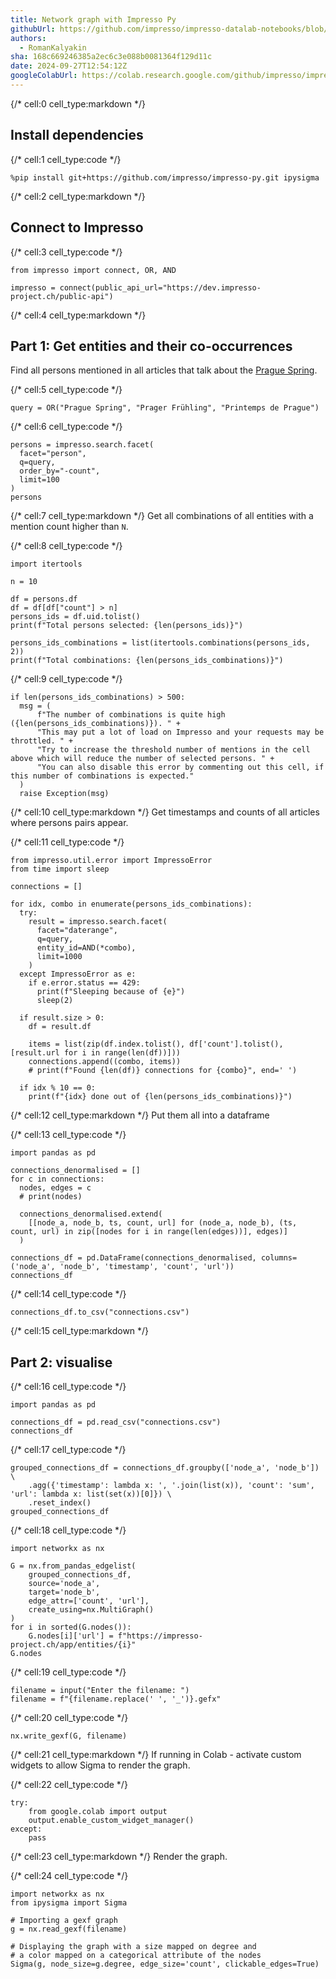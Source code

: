 ```yaml
---
title: Network graph with Impresso Py
githubUrl: https://github.com/impresso/impresso-datalab-notebooks/blob/main/4-impresso-py/network_graph.ipynb
authors:
  - RomanKalyakin
sha: 168c669246385a2ec6c3e088b0081364f129d11c
date: 2024-09-27T12:54:12Z
googleColabUrl: https://colab.research.google.com/github/impresso/impresso-datalab-notebooks/blob/main/4-impresso-py/network_graph.ipynb
---
```


{/* cell:0 cell_type:markdown */}
## Install dependencies

{/* cell:1 cell_type:code */}
```undefined
%pip install git+https://github.com/impresso/impresso-py.git ipysigma
```

{/* cell:2 cell_type:markdown */}
## Connect to Impresso

{/* cell:3 cell_type:code */}
```undefined
from impresso import connect, OR, AND

impresso = connect(public_api_url="https://dev.impresso-project.ch/public-api")
```

{/* cell:4 cell_type:markdown */}
## Part 1: Get entities and their co-occurrences

Find all persons mentioned in all articles that talk about the [Prague Spring](https://en.wikipedia.org/wiki/Prague_Spring).

{/* cell:5 cell_type:code */}
```undefined
query = OR("Prague Spring", "Prager Frühling", "Printemps de Prague")
```

{/* cell:6 cell_type:code */}
```undefined
persons = impresso.search.facet(
  facet="person",
  q=query,
  order_by="-count",
  limit=100
)
persons
```

{/* cell:7 cell_type:markdown */}
Get all combinations of all entities with a mention count higher than `N`.

{/* cell:8 cell_type:code */}
```undefined
import itertools

n = 10

df = persons.df
df = df[df["count"] > n]
persons_ids = df.uid.tolist()
print(f"Total persons selected: {len(persons_ids)}")

persons_ids_combinations = list(itertools.combinations(persons_ids, 2))
print(f"Total combinations: {len(persons_ids_combinations)}")
```

{/* cell:9 cell_type:code */}
```undefined
if len(persons_ids_combinations) > 500:
  msg = (
      f"The number of combinations is quite high ({len(persons_ids_combinations)}). " +
      "This may put a lot of load on Impresso and your requests may be throttled. " +
      "Try to increase the threshold number of mentions in the cell above which will reduce the number of selected persons. " +
      "You can also disable this error by commenting out this cell, if this number of combinations is expected."
  )
  raise Exception(msg)
```

{/* cell:10 cell_type:markdown */}
Get timestamps and counts of all articles where persons pairs appear.

{/* cell:11 cell_type:code */}
```undefined
from impresso.util.error import ImpressoError
from time import sleep

connections = []

for idx, combo in enumerate(persons_ids_combinations):
  try:
    result = impresso.search.facet(
      facet="daterange",
      q=query,
      entity_id=AND(*combo),
      limit=1000
    )
  except ImpressoError as e:
    if e.error.status == 429:
      print(f"Sleeping because of {e}")
      sleep(2)

  if result.size > 0:
    df = result.df

    items = list(zip(df.index.tolist(), df['count'].tolist(), [result.url for i in range(len(df))]))
    connections.append((combo, items))
    # print(f"Found {len(df)} connections for {combo}", end=' ')

  if idx % 10 == 0:
    print(f"{idx} done out of {len(persons_ids_combinations)}")
```

{/* cell:12 cell_type:markdown */}
Put them all into a dataframe

{/* cell:13 cell_type:code */}
```undefined
import pandas as pd

connections_denormalised = []
for c in connections:
  nodes, edges = c
  # print(nodes)

  connections_denormalised.extend(
    [[node_a, node_b, ts, count, url] for (node_a, node_b), (ts, count, url) in zip([nodes for i in range(len(edges))], edges)]
  )

connections_df = pd.DataFrame(connections_denormalised, columns=('node_a', 'node_b', 'timestamp', 'count', 'url'))
connections_df
```

{/* cell:14 cell_type:code */}
```undefined
connections_df.to_csv("connections.csv")
```

{/* cell:15 cell_type:markdown */}
## Part 2: visualise

{/* cell:16 cell_type:code */}
```undefined
import pandas as pd

connections_df = pd.read_csv("connections.csv")
connections_df
```

{/* cell:17 cell_type:code */}
```undefined
grouped_connections_df = connections_df.groupby(['node_a', 'node_b']) \
    .agg({'timestamp': lambda x: ', '.join(list(x)), 'count': 'sum', 'url': lambda x: list(set(x))[0]}) \
    .reset_index()
grouped_connections_df
```

{/* cell:18 cell_type:code */}
```undefined
import networkx as nx

G = nx.from_pandas_edgelist(
    grouped_connections_df,
    source='node_a',
    target='node_b',
    edge_attr=['count', 'url'],
    create_using=nx.MultiGraph()
)
for i in sorted(G.nodes()):
    G.nodes[i]['url'] = f"https://impresso-project.ch/app/entities/{i}"
G.nodes
```

{/* cell:19 cell_type:code */}
```undefined
filename = input("Enter the filename: ")
filename = f"{filename.replace(' ', '_')}.gefx"
```

{/* cell:20 cell_type:code */}
```undefined
nx.write_gexf(G, filename)
```

{/* cell:21 cell_type:markdown */}
If running in Colab - activate custom widgets to allow Sigma to render the graph.

{/* cell:22 cell_type:code */}
```undefined
try:
    from google.colab import output
    output.enable_custom_widget_manager()
except:
    pass
```

{/* cell:23 cell_type:markdown */}
Render the graph.

{/* cell:24 cell_type:code */}
```undefined
import networkx as nx
from ipysigma import Sigma

# Importing a gexf graph
g = nx.read_gexf(filename)

# Displaying the graph with a size mapped on degree and
# a color mapped on a categorical attribute of the nodes
Sigma(g, node_size=g.degree, edge_size='count', clickable_edges=True)
```
